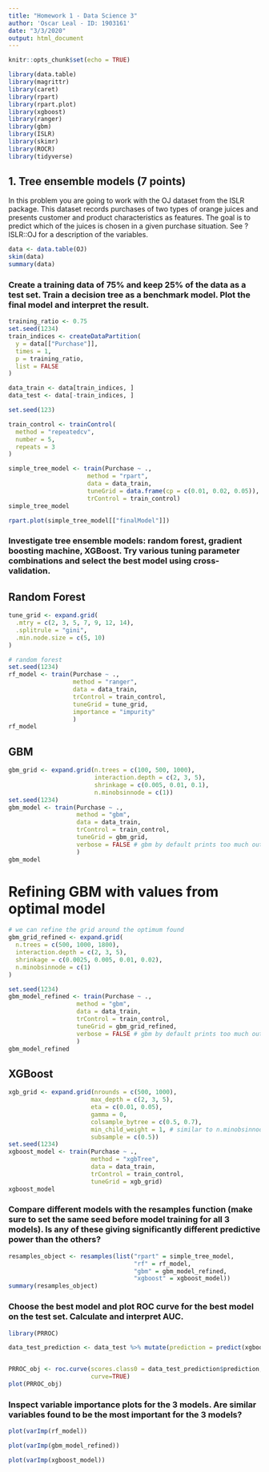 ```yaml
---
title: "Homework 1 - Data Science 3"
author: 'Oscar Leal - ID: 1903161'
date: "3/3/2020"
output: html_document
---
```


```r
knitr::opts_chunk$set(echo = TRUE)
```

```r
library(data.table)
library(magrittr)
library(caret)
library(rpart)
library(rpart.plot)
library(xgboost)
library(ranger)
library(gbm)
library(ISLR)
library(skimr)
library(ROCR)
library(tidyverse)
```

## 1. Tree ensemble models (7 points)

In this problem you are going to work with the OJ dataset from the ISLR package. This dataset records purchases of two types of orange juices and presents customer and product characteristics as features. The goal is to predict which of the juices is chosen in a given purchase situation. See ?ISLR::OJ for a description of the variables.

```r
data <- data.table(OJ)
skim(data)
summary(data)
```

### Create a training data of 75% and keep 25% of the data as a test set. Train a decision tree as a benchmark model. Plot the final model and interpret the result.

```r
training_ratio <- 0.75 
set.seed(1234)
train_indices <- createDataPartition(
  y = data[["Purchase"]],
  times = 1,
  p = training_ratio,
  list = FALSE
)

data_train <- data[train_indices, ]
data_test <- data[-train_indices, ]

set.seed(123)

train_control <- trainControl(
  method = "repeatedcv",
  number = 5,
  repeats = 3
)

simple_tree_model <- train(Purchase ~ .,
                      method = "rpart",
                      data = data_train,
                      tuneGrid = data.frame(cp = c(0.01, 0.02, 0.05)),
                      trControl = train_control)
simple_tree_model
```

```r
rpart.plot(simple_tree_model[["finalModel"]])
```

### Investigate tree ensemble models: random forest, gradient boosting machine, XGBoost. Try various tuning parameter combinations and select the best model using cross-validation.

## Random Forest

```r
tune_grid <- expand.grid(
  .mtry = c(2, 3, 5, 7, 9, 12, 14),
  .splitrule = "gini",
  .min.node.size = c(5, 10)
)

# random forest
set.seed(1234)
rf_model <- train(Purchase ~ .,
                  method = "ranger",
                  data = data_train,
                  trControl = train_control,
                  tuneGrid = tune_grid,
                  importance = "impurity"
                  )
rf_model
```

## GBM

```r
gbm_grid <- expand.grid(n.trees = c(100, 500, 1000), 
                        interaction.depth = c(2, 3, 5), 
                        shrinkage = c(0.005, 0.01, 0.1),
                        n.minobsinnode = c(1))
set.seed(1234)
gbm_model <- train(Purchase ~ .,
                   method = "gbm",
                   data = data_train,
                   trControl = train_control,
                   tuneGrid = gbm_grid,
                   verbose = FALSE # gbm by default prints too much output
                   )
gbm_model
```

# Refining GBM with values from optimal model

```r
# we can refine the grid around the optimum found
gbm_grid_refined <- expand.grid(
  n.trees = c(500, 1000, 1800), 
  interaction.depth = c(2, 3, 5), 
  shrinkage = c(0.0025, 0.005, 0.01, 0.02),
  n.minobsinnode = c(1)
)

set.seed(1234)
gbm_model_refined <- train(Purchase ~ .,
                   method = "gbm",
                   data = data_train,
                   trControl = train_control,
                   tuneGrid = gbm_grid_refined,
                   verbose = FALSE # gbm by default prints too much output
                   )
gbm_model_refined
```

## XGBoost

```r
xgb_grid <- expand.grid(nrounds = c(500, 1000),
                       max_depth = c(2, 3, 5),
                       eta = c(0.01, 0.05),
                       gamma = 0,
                       colsample_bytree = c(0.5, 0.7),
                       min_child_weight = 1, # similar to n.minobsinnode
                       subsample = c(0.5))
set.seed(1234)
xgboost_model <- train(Purchase ~ .,
                       method = "xgbTree",
                       data = data_train,
                       trControl = train_control,
                       tuneGrid = xgb_grid)
xgboost_model
```


### Compare different models with the resamples function (make sure to set the same seed before model training for all 3 models). Is any of these giving significantly different predictive power than the others?

```r
resamples_object <- resamples(list("rpart" = simple_tree_model,
                                   "rf" = rf_model,
                                   "gbm" = gbm_model_refined,
                                   "xgboost" = xgboost_model))
summary(resamples_object)

```

### Choose the best model and plot ROC curve for the best model on the test set. Calculate and interpret AUC.

```r
library(PRROC)

data_test_prediction <- data_test %>% mutate(prediction = predict(xgboost_model, data_test))


PRROC_obj <- roc.curve(scores.class0 = data_test_prediction$prediction, weights.class0=data_test_prediction$labels,
                       curve=TRUE)
plot(PRROC_obj)

```

### Inspect variable importance plots for the 3 models. Are similar variables found to be the most important for the 3 models?

```r
plot(varImp(rf_model))
```

```r
plot(varImp(gbm_model_refined))
```

```r
plot(varImp(xgboost_model))
```



